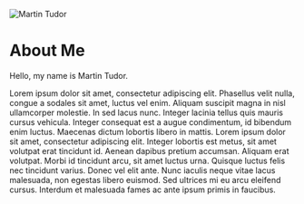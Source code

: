 <title>About | martintudor.com</title>

![Martin Tudor](https://res.cloudinary.com/dibbxe0wt/image/upload/w_200/martintudordotcom/martintudor_rxxn5n.jpg)

# **About Me**

Hello, my name is Martin Tudor.

Lorem ipsum dolor sit amet, consectetur adipiscing elit. Phasellus velit nulla, congue a sodales sit amet, luctus vel enim. Aliquam suscipit magna in nisl ullamcorper molestie. In sed lacus nunc. Integer lacinia tellus quis mauris cursus vehicula. Integer consequat est a augue condimentum, id bibendum enim luctus. Maecenas dictum lobortis libero in mattis. Lorem ipsum dolor sit amet, consectetur adipiscing elit. Integer lobortis est metus, sit amet volutpat erat tincidunt id. Aenean dapibus pretium accumsan. Aliquam erat volutpat. Morbi id tincidunt arcu, sit amet luctus urna. Quisque luctus felis nec tincidunt varius. Donec vel elit ante. Nunc iaculis neque vitae lacus malesuada, non egestas libero euismod. Sed ultrices mi eu arcu eleifend cursus. Interdum et malesuada fames ac ante ipsum primis in faucibus.

<style jsx>{`
  img[alt='Martin Tudor'] {
    width: 25%;
    height: auto;
  }
`}</style>
